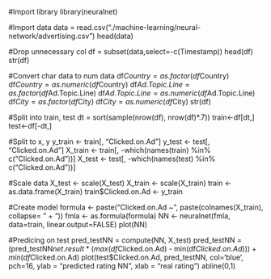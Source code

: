 #Import library
library(neuralnet)

#Import data
data = read.csv("./machine-learning/neural-network/advertising.csv")
head(data)

#Drop unnecessary col
df = subset(data,select=-c(Timestamp))
head(df)
str(df)

#Convert char data to num data
df$Country = as.factor(df$Country)
df$Country = as.numeric(df$Country)
df$Ad.Topic.Line = as.factor(df$Ad.Topic.Line)
df$Ad.Topic.Line = as.numeric(df$Ad.Topic.Line)
df$City = as.factor(df$City)
df$City = as.numeric(df$City)
str(df)

#Split into train, test
dt = sort(sample(nrow(df), nrow(df)*.7))
train<-df[dt,]
test<-df[-dt,]

#Split to x, y
y_train <- train[, "Clicked.on.Ad"]
y_test <- test[, "Clicked.on.Ad"]
X_train <- train[, -which(names(train) %in% c("Clicked.on.Ad"))]
X_test <- test[, -which(names(test) %in% c("Clicked.on.Ad"))]

#Scale data
X_test <- scale(X_test)
X_train <- scale(X_train)
train <- as.data.frame(X_train) 
train$Clicked.on.Ad <- y_train

#Create model
formula <- paste("Clicked.on.Ad ~ ", paste(colnames(X_train), collapse= " + "))
fmla <- as.formula(formula)
NN <- neuralnet(fmla, data=train, linear.output=FALSE)
plot(NN)

#Predicing on test
pred_testNN = compute(NN, X_test)
pred_testNN = (pred_testNN$net.result * (max(df$Clicked.on.Ad) - min(df$Clicked.on.Ad))) + min(df$Clicked.on.Ad)
plot(test$Clicked.on.Ad, pred_testNN, col='blue', pch=16, ylab = "predicted rating NN", xlab = "real rating")
abline(0,1)


